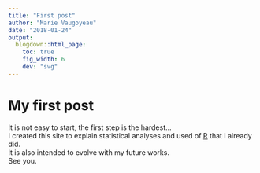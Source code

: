 ```yaml
---
title: "First post"
author: "Marie Vaugoyeau"
date: "2018-01-24"
output:
  blogdown::html_page:
    toc: true
    fig_width: 6
    dev: "svg"
---
```

  
# My first post  
  
It is not easy to start, the first step is the hardest...  
I created this site to explain statistical analyses and used of [R](https://cran.r-project.org/) that I already did.  
It is also intended to evolve with my future works.  
See you.  